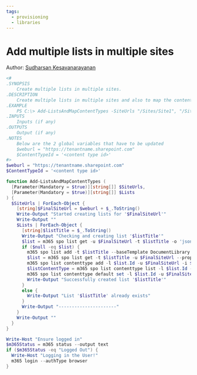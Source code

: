 ```yaml
---
tags:
  - provisioning
  - libraries
---
```



# Add multiple lists in multiple sites

Author: [Sudharsan Kesavanarayanan](https://x.com/sudharsank)

<Tabs>
  <TabItem value="PowerShell">

  ```powershell
  <#
  .SYNOPSIS
      Create multiple lists in multiple sites.
  .DESCRIPTION
      Create multiple lists in multiple sites and also to map the content type.
  .EXAMPLE
      PS C:\> Add-ListsAndMapContentTypes -SiteUrls "/Sites/Site1", "/Sites/Site2" -Lists "List1", "List2"
  .INPUTS
      Inputs (if any)
  .OUTPUTS
      Output (if any)
  .NOTES
      Below are the 2 global variables that have to be updated
      $weburl = "https://tenantname.sharepoint.com"
      $ContentTypeId = '<content type id>'
  #>
  $weburl = "https://tenantname.sharepoint.com"
  $ContentTypeId = '<content type id>'

  function Add-ListsAndMapContentTypes (
    [Parameter(Mandatory = $true)][string[]] $SiteUrls,
    [Parameter(Mandatory = $true)][string[]] $Lists 
  ) {
    $SiteUrls | ForEach-Object {
      [string]$FinalSiteUrl = $weburl + $_.ToString()
      Write-Output "Started creating lists for '$FinalSiteUrl'"
      Write-Output ""
      $Lists | ForEach-Object {
        [string]$listTitle = $_.ToString()
        Write-Output "Checking and creating list '$listTitle'"
        $list = m365 spo list get -u $FinalSiteUrl -t $listTitle -o 'json' | ConvertFrom-Json
        if ($null -eq $list) {
          m365 spo list add -t $listTitle --baseTemplate DocumentLibrary -u $FinalSiteUrl --contentTypesEnabled true --enableVersioning true --listExperienceOptions 1 --onQuickLaunch false 
          $list = m365 spo list get -t $listTitle -u $FinalSiteUrl --properties "Title,Id" --output 'json' | ConvertFrom-Json
          m365 spo list contenttype add -l $list.Id -u $FinalSiteUrl -i $ContentTypeId --output 'json' | ConvertFrom-Json
          $listContentType = m365 spo list contenttype list -l $list.Id -u $FinalSiteUrl --output 'json' | ConvertFrom-Json
          m365 spo list contenttype default set -l $list.Id -u $FinalSiteUrl -c $listContentType.StringId[2] --output 'json' | ConvertFrom-Json
          Write-Output "Successfully created list '$listTitle'"
        }
        else {
          Write-Output "List '$listTitle' already exists"
        }
        Write-Output "----------------------"
      }
      Write-Output ""
    }
  }

  Write-Host "Ensure logged in"
  $m365Status = m365 status --output text
  if ($m365Status -eq "Logged Out") {
    Write-Host "Logging in the User!"
    m365 login --authType browser
  }
  ```

  </TabItem>
</Tabs>

